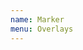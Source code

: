 ```yaml
---
name: Marker
menu: Overlays
---
```

<!-- 

# Marker

<Props of={Marker} />

# test

<Playground>
  {() => {
    return (
      <LoadNavermaps
        ncpClientId={'6tdrlcyvpt'}
        render={
          () => {
            const [point, setPoint] = useState(new naver.maps.LatLng(37.3595704, 127.105399)) 
            const [, forceUpdate] = useState()
            useEffect(() => {
              setInterval(() => {
                forceUpdate({})
              }, 1000)
            }, [])
            console.log('render')
            return <NaverMap
              center={new naver.maps.LatLng(37.3595704, 127.105399)}
            >
              <Marker 
                draggable={true}
                onPositionChanged={(position) => console.log('changed', position)}
                onDraggableChanged={(...args) => console.log('onDraggableChanged', ...args)}
              />
            </NaverMap>
          }
        }
      />
    )
  }}
</Playground> -->